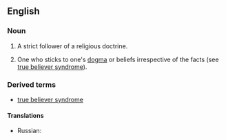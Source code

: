 ==English==
===Noun===
{{en-noun|sg=[[true]] [[believer]]}}

#{{ecclesiastical}} A strict follower of a religious doctrine.
#{{idiomatic}} One who sticks to one's [[dogma]] or beliefs irrespective of the facts (see [[true believer syndrome]]).

===Derived terms===
*[[true believer syndrome]]

====Translations====
{{trans-top|a strict follower of a religious doctrine}}
* Russian: {{t|ru|правоверный|tr=pravovernyj|sc=Cyrl}}
{{trans-bottom}}